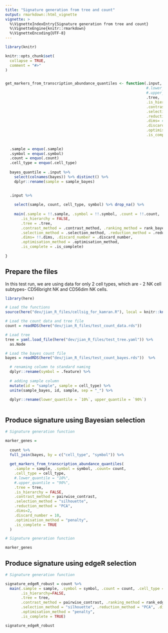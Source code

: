 ```yaml
---
title: "Signature generation from tree and count"
output: rmarkdown::html_vignette
vignette: >
  %\VignetteIndexEntry{Signature generation from tree and count}
  %\VignetteEngine{knitr::rmarkdown}
  %\VignetteEncoding{UTF-8}
---
```


```r
library(knitr)

knitr::opts_chunk$set(
  collapse = TRUE,
  comment = "#>"
)


get_markers_from_transcription_abundance_quantiles <- function(.input, .sample, .symbol, .count=NULL, .cell_type,
                                                               #.lower_quantile, 
                                                               #.upper_quantile, 
                                                               .tree,
                                                               .is_hierarchy = TRUE,
                                                               .contrast_method = pairwise_contrast, 
                                                               .selection_method = "silhouette", 
                                                               .reduction_method = "PCA", 
                                                               .dims= 4, 
                                                               .discard_number = 1000,
                                                               .optimisation_method = "penalty",
                                                               .is_complete = TRUE) {
  
  
  .sample = enquo(.sample)
  .symbol = enquo(.symbol)
  .count = enquo(.count)
  .cell_type = enquo(.cell_type)
  
  bayes_quantile = .input %>%
    select(colnames(bayes)) %>% distinct() %>%
    dplyr::rename(sample = sample_bayes)
  

  .input %>% 
    
    select(sample, count, cell_type, symbol) %>% drop_na() %>%
    
    main(.sample = !!.sample, .symbol = !!.symbol, .count = !!.count, .cell_type = !!.cell_type,
       .is_hierarchy = FALSE, 
       .tree = .tree,
       .contrast_method = .contrast_method, .ranking_method = rank_bayes, .bayes= bayes_quantile,
       .selection_method = .selection_method, .reduction_method = .reduction_method, 
       .dims= !!.dims, .discard_number = .discard_number,
       .optimisation_method = .optimisation_method,
       .is_complete = .is_complete)
  
}


```


## Prepare the files

In this test run, we are using data for only 2 cell types, which are - 2 NK cell subtypes- CD56bright NK and CD56dim NK cells.

```r
library(here)

# Load the functions
source(here("dev/jian_R_files/cellsig_for_kamran.R"), local = knitr::knit_global())

# Load the count data and tree file
count = readRDS(here("dev/jian_R_files/test_count_data.rds"))

# Load tree
tree = yaml.load_file(here("dev/jian_R_files/test_tree.yaml")) %>% 
  as.Node

# Load the bayes count file
bayes = readRDS(here("dev/jian_R_files/test_count_bayes.rds"))  %>%

  # renaming column to standard naming
  dplyr::rename(symbol = .feature) %>%
  
  # adding sample column
  mutate(id = "sample", sample = cell_type) %>%
  unite(sample_bayes, id, sample, sep = "_") %>%
  
  dplyr::rename(lower_quantile = `10%`, upper_quantile = `90%`)
  

```


## Produce signature using Bayesian selection

```r

# Signature generation function

marker_genes = 
  
  count %>%
  full_join(bayes, by = c("cell_type", "symbol")) %>%
  
  get_markers_from_transcription_abundance_quantiles(
    .sample = sample, .symbol = symbol, .count= count,
    .cell_type = cell_type,
    #.lower_quantile = "10%",
    #.upper_quantile = "90%",
    .tree = tree,
    .is_hierarchy = FALSE,
    .contrast_method = pairwise_contrast,
    .selection_method = "silhouette", 
    .reduction_method = "PCA", 
    .dims=2, 
    .discard_number = 10,
    .optimisation_method = "penalty",
    .is_complete = TRUE
  )

```


```r

# Signature generation function

marker_genes

```

## Produce signature using edgeR selection

```r

# Signature generation function

signature_edgeR_robust = count %>%
  main(.sample = sample, .symbol = symbol, .count = count, .cell_type = cell_type,
       .is_hierarchy=FALSE,
       .tree = tree,
       .contrast_method = pairwise_contrast, .ranking_method = rank_edgR_robust_likelihood_ratio, .rank_stat="PValue",
       .selection_method = "silhouette", .reduction_method = "PCA", .dims=2, .discard_number = 10,
       .optimisation_method = "penalty",
       .is_complete = TRUE)

```

```r

signature_edgeR_robust

```